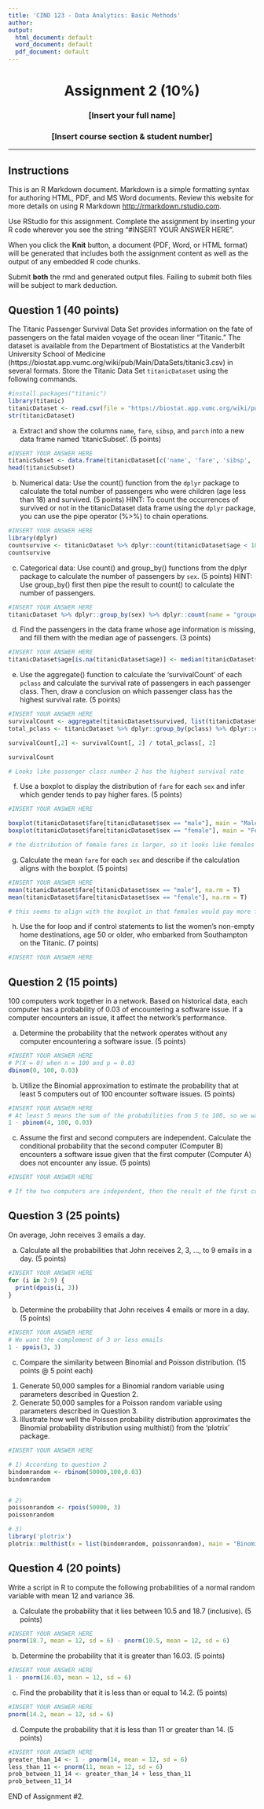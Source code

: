 ```yaml
---
title: 'CIND 123 - Data Analytics: Basic Methods'
author: 
output:
  html_document: default
  word_document: default
  pdf_document: default
---
```

<center> <h1> Assignment 2 (10%) </h1> </center>
<center> <h3> [Insert your full name] </h3> </center>
<center> <h3> [Insert course section & student number] </h3> </center>
---

## Instructions


This is an R Markdown document. Markdown is a simple formatting syntax for authoring HTML, PDF, and MS Word documents. Review this website for more details on using R Markdown <http://rmarkdown.rstudio.com>.

Use RStudio for this assignment. Complete the assignment by inserting your R code wherever you see the string "#INSERT YOUR ANSWER HERE".

When you click the **Knit** button, a document (PDF, Word, or HTML format) will be generated that includes both the assignment content as well as the output of any embedded R code chunks.

Submit **both**  the rmd and generated output files. Failing to submit both files will be subject to mark deduction.

## Question 1 (40 points)

The Titanic Passenger Survival Data Set provides information on the fate of passengers on the fatal maiden voyage of the ocean liner "Titanic." The dataset is available from the Department of Biostatistics at the Vanderbilt University School of Medicine (https://biostat.app.vumc.org/wiki/pub/Main/DataSets/titanic3.csv) in several formats. Store the Titanic Data Set `titanicDataset` using the following commands. 


```r
#install.packages("titanic")
library(titanic)
titanicDataset <- read.csv(file = "https://biostat.app.vumc.org/wiki/pub/Main/DataSets/titanic3.csv", stringsAsFactors = F)
str(titanicDataset)
```

a) Extract and show the columns `name`, `fare`, `sibsp`, and `parch` into a new data frame named 'titanicSubset'. (5 points)

```r
#INSERT YOUR ANSWER HERE
titanicSubset <- data.frame(titanicDataset[c('name', 'fare', 'sibsp', 'parch')])
head(titanicSubset)
```


b) Numerical data: Use the count() function from the `dplyr` package to calculate the total number of passengers who were children (age less than 18) and survived. (5 points)
HINT: To count the occurrences of survived or not in the titanicDataset data frame using the `dplyr` package, you can use the pipe operator (%>%) to chain operations. 
```r
#INSERT YOUR ANSWER HERE
library(dplyr)
countsurvive <- titanicDataset %>% dplyr::count(titanicDataset$age < 18, titanicDataset$survived == 1) %>% sum(na.rm = T)
countsurvive
```


c) Categorical data: Use count() and group_by() functions from the dplyr package to calculate the number of passengers by `sex`. (5 points)
HINT: Use group_by() first then pipe the result to count() to calculate the number of passengers. 
```r
#INSERT YOUR ANSWER HERE
titanicDataset %>% dplyr::group_by(sex) %>% dplyr::count(name = "grouped_sex")
```

d) Find the passengers in the data frame whose age information is missing, and fill them with the median age of passengers. (3 points)

```r
#INSERT YOUR ANSWER HERE
titanicDataset$age[is.na(titanicDataset$age)] <- median(titanicDataset$age, na.rm = TRUE)
```

e) Use the aggregate() function to calculate the 'survivalCount' of each `pclass` and calculate the survival rate of passengers in each passenger class. Then, draw a conclusion on which passenger class has the highest survival rate. (5 points)


```r
#INSERT YOUR ANSWER HERE
survivalCount <- aggregate(titanicDataset$survived, list(titanicDataset$pclass), FUN=sum)
total_pclass <- titanicDataset %>% dplyr::group_by(pclass) %>% dplyr::count()

survivalCount[,2] <- survivalCount[, 2] / total_pclass[, 2]

survivalCount

# Looks like passenger class number 2 has the highest survival rate
```


f) Use a boxplot to display the distribution of `fare` for each `sex` and infer which gender tends to pay higher fares. (5 points)
```r
#INSERT YOUR ANSWER HERE

boxplot(titanicDataset$fare[titanicDataset$sex == "male"], main = "Male Fares")
boxplot(titanicDataset$fare[titanicDataset$sex == "female"], main = "Female Fares")

# the distribution of female fares is larger, so it looks like females tend to pay more for a ticket onto the boat
```


g) Calculate the mean `fare` for each `sex` and describe if the calculation aligns with the boxplot. (5 points)
```r
#INSERT YOUR ANSWER HERE
mean(titanicDataset$fare[titanicDataset$sex == "male"], na.rm = T)
mean(titanicDataset$fare[titanicDataset$sex == "female"], na.rm = T)

# this seems to align with the boxplot in that females would pay more for a ticket than a male
```


h) Use the for loop and if control statements to list the women's non-empty home destinations, age 50 or older, who embarked from Southampton on the Titanic. (7 points)
```r
#INSERT YOUR ANSWER HERE

```



## Question 2 (15 points)

100 computers work together in a network. Based on historical data, each computer has a probability of 0.03 of encountering a software issue. If a computer encounters an issue, it affect the network's performance.

a) Determine the probability that the network operates without any computer encountering a software issue. (5 points)
```r
#INSERT YOUR ANSWER HERE
# P(X = 0) when n = 100 and p = 0.03
dbinom(0, 100, 0.03)
```

b) Utilize the Binomial approximation to estimate the probability that at least 5 computers out of 100 encounter software issues. (5 points)
```r
#INSERT YOUR ANSWER HERE
# At least 5 means the sum of the probabilities from 5 to 100, so we want to use the complement instead
1 - pbinom(4, 100, 0.03)

```

c) Assume the first and second computers are independent. Calculate the conditional probability that the second computer (Computer B) encounters a software issue given that the first computer (Computer A) does not encounter any issue. (5 points)
```r
#INSERT YOUR ANSWER HERE

# If the two computers are independent, then the result of the first computer has no bearing on the second computer. Therefore, the probability that the second computer encounters a software issue is 0.03, same as the first, third, and so on computers.
```



## Question 3 (25 points)

On average, John receives 3 emails a day.

a) Calculate all the probabilities that John receives 2, 3, ..., to 9 emails in a day. (5 points)
```r
#INSERT YOUR ANSWER HERE
for (i in 2:9) {
  print(dpois(i, 3))
}
```


b) Determine the probability that John receives 4 emails or more in a day. (5 points)
```r
#INSERT YOUR ANSWER HERE
# We want the complement of 3 or less emails
1 - ppois(3, 3)
```


c) Compare the similarity between Binomial and Poisson distribution. (15 points @ 5 point each)
1) Generate 50,000 samples for a Binomial random variable using parameters described in Question 2.
2) Generate 50,000 samples for a Poisson random variable using parameters described in Question 3.
3) Illustrate how well the Poisson probability distribution approximates the Binomial probability distribution using multhist() from the 'plotrix' package.
```r
#INSERT YOUR ANSWER HERE

# 1) According to question 2
bindomrandom <- rbinom(50000,100,0.03)
bindomrandom


# 2)
poissonrandom <- rpois(50000, 3)
poissonrandom

# 3)
library('plotrix')
plotrix::multhist(x = list(bindomrandom, poissonrandom), main = "Binomial vs Poisson", ylab = "Frequency", xlab = "Values")
```



## Question 4 (20 points)

Write a script in R to compute the following probabilities of a normal random variable with mean 12 and variance 36.

a) Calculate the probability that it lies between 10.5 and 18.7 (inclusive). (5 points)
```r
#INSERT YOUR ANSWER HERE
pnorm(18.7, mean = 12, sd = 6) - pnorm(10.5, mean = 12, sd = 6)
```


b) Determine the probability that it is greater than 16.03. (5 points)
```r
#INSERT YOUR ANSWER HERE
1 - pnorm(16.03, mean = 12, sd = 6)
```


c) Find the probability that it is less than or equal to 14.2. (5 points)
```r
#INSERT YOUR ANSWER HERE
pnorm(14.2, mean = 12, sd = 6)
```


d) Compute the probability that it is less than 11 or greater than 14. (5 points)
```r
#INSERT YOUR ANSWER HERE
greater_than_14 <- 1 - pnorm(14, mean = 12, sd = 6)
less_than_11 <- pnorm(11, mean = 12, sd = 6)
prob_between_11_14 <- greater_than_14 + less_than_11
prob_between_11_14
```


END of Assignment #2.